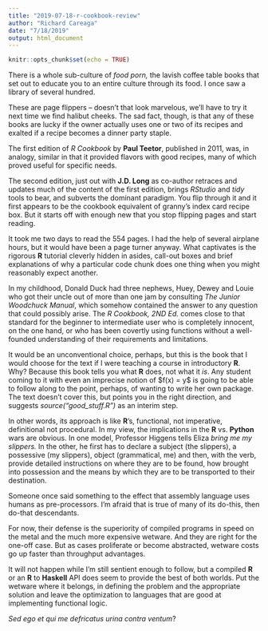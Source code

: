 ```yaml
---
title: "2019-07-18-r-cookbook-review"
author: "Richard Careaga"
date: "7/18/2019"
output: html_document
---
```


```r
knitr::opts_chunk$set(echo = TRUE)
```

There is a whole sub-culture of *food porn,* the lavish coffee table books that set out to educate you to an entire culture through its food. I once saw a library of several hundred.

These are page flippers -- doesn't that look marvelous, we'll have to try it next time we find halibut cheeks. The sad fact, though, is that any of these books are lucky if the owner actually uses one or two of its recipes and exalted if a recipe becomes a dinner party staple.

The first edition of *R Cookbook* by **Paul Teetor**, published in 2011, was, in analogy, similar in that it provided flavors with good recipes, many of which proved useful for specific needs.

The second edition, just out with **J.D. Long** as co-author retraces and updates much of the content of the first edition, brings *RStudio* and *tidy* tools to bear, and subverts the dominant paradigm. You flip through it and it first appears to be the cookbook equivalent of granny's index card recipe box. But it starts off with enough new that you stop flipping pages and start reading. 

It took me two days to read the 554 pages. I had the help of several airplane hours, but it would have been a page turner anyway. What captivates is the rigorous **R** tutorial cleverly hidden in asides, call-out boxes and brief explanations of why a particular code chunk does one thing when you might reasonably expect another.

In my childhood, Donald Duck had three nephews, Huey, Dewey and Louie who got their uncle out of more than one jam by consulting *The Junior Woodchuck Manual*, which somehow contained the answer to any question that could possibly arise. The *R Cookbook, 2ND Ed.* comes close to that standard for the beginner to intermediate user who is completely innocent, on the one hand, or who has been covertly using functions without a well-founded understanding of their requirements and limitations. 

It would be an unconventional choice, perhaps, but this is the book that I would choose for the text if I were teaching a course in introductory **R**. Why? Because this book tells you what **R** does, not what it *is*. Any student coming to it with even an imprecise notion of \$f(x) = y\$ is going to be able to follow along to the point, perhaps, of wanting to write her own package. The text doesn't cover this, but points you in the right direction, and suggests *source("good_stuff.R")* as an interim step. 

In other words, its approach is like **R**'s, functional, not imperative, definitional not procedural. In my view, the implications in the **R** vs. **Python** wars are obvious. In one model, Professor Higgens tells Eliza *bring me my slippers.* In the other, he first has to declare a subject (the slippers), a possessive (my slippers), object (grammatical, me) and then, with the verb, provide detailed instructions on where they are to be found, how brought into possession and the means by which they are to be transported to their destination.

Someone once said something to the effect that assembly language uses humans as pre-processors. I'm afraid that is true of many of its do-this, then do-that descendants.

For now, their defense is the superiority of compiled programs in speed on the metal and the much more expensive wetware. And they are right for the one-off case. But as cases proliferate or become abstracted, wetware costs go up faster than throughput advantages.

It will not happen while I'm still sentient enough to follow, but a compiled **R** or an **R** to **Haskell** API does seem to provide the best of both worlds. Put the wetware where it belongs, in defining the problem and the appropriate solution and leave the optimization to languages that are good at implementing functional logic.

*Sed ego et qui me defricatus urina contra ventum*?

